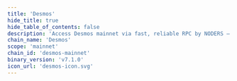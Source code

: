 ```yaml
---
title: 'Desmos'
hide_title: true
hide_table_of_contents: false
description: 'Access Desmos mainnet via fast, reliable RPC by NODERS — no limits, Omnichain-ready, and built for scalable Web3'
chain_name: 'Desmos'
scope: 'mainnet'
chain_id: 'desmos-mainnet'
binary_version: 'v7.1.0'
icon_url: 'desmos-icon.svg'
---
```



<ChainLayout>
  <ChainHero
    name="Desmos"
    iconUrl="img/desmos-icon.svg"
    bgColor="#E97E58"
    scope="mainnet"
    chainId="desmos-mainnet"
    nodeVersion="v7.1.0"
    token=""
    stakeUrl=""
    restakeUrl="https://restake.app/desmos/desmosvaloper1pequu0gsvh9ay5rx2xyg6j7eratwufu560dpnu"
    websiteUrl="https://desmos.network/"
    githubUrl="https://github.com/desmos-labs"
    xUrl="https://twitter.com/desmosnetwork"
    discordUrl="https://discord.desmos.network/"
  />

  <ProductLinks
    appUrl=""
    appImageUrl="img/products/"
    explorerUrl=""
    explorerImageUrl="img/products/"
    faucetUrl=""
  />

  <ToolsGrid
    chainName="desmos"
    scope="mainnet"
    showInstall={true}
    showUpgrade={true}
    showGenesis={true}
    showCli={true}
    showEndpoints={true}
    showStateSync={true}
    showSnapshot={true}
    showMonitoring={true}
    showLivePeers={true}
    showSeed={true}
    showAddressBook={true}
    showExplorersList={true}
    showPublicEndpoints={false}
    showUsefulTools={true}
    showUpgradeWatcher={false}
  />

</ChainLayout>
